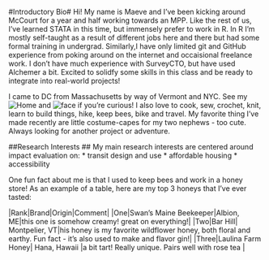 #Introductory Bio#
Hi! My name is Maeve and I've been kicking around McCourt for a year and half working towards an MPP. Like the rest of us, I've learned STATA in this time, but immensely prefer to work in R. In R I'm mostly self-taught as a result of different jobs here and there but had some formal training in undergrad. Similarly,I have only limited git and GitHub experience from poking around on the internet and occaisional freelance work. I don't have much experience with SurveyCTO, but have used Alchemer a bit. Excited to solidfy some skills in this class and be ready to integrate into real-world projects! 

I came to DC from Massachusetts by way of Vermont and NYC. See my ![Home](/img/nagog_pond.png) and  ![face](/img/prof_pic.png) if you're curious! I also love to cook, sew, crochet, knit, learn to build things, hike, keep bees, bike and travel. My favorite thing I've made recently are little costume-capes for my two nephews - too cute. Always looking for another project or adventure.

##Research Interests ##
My main research interests are centered around impact evaluation on:
* transit design and use
* affordable housing
* accessibility


One fun fact about me is that I used to keep bees and work in a honey store! As an example of a table, here are my top 3 honeys that I've ever tasted:

|Rank|Brand|Origin|Comment|
|One|Swan's Maine Beekeeper|Albion, ME|this one is somehow creamy! great on everything!|
|Two|Bar Hill| Montpelier, VT|his honey is my favorite wildflower honey, both floral and earthy. Fun fact - it's also used to make and flavor gin!|
|Three|Laulina Farm Honey| Hana, Hawaii |a bit tart! Really unique. Pairs well with rose tea |

